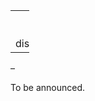 ---
 title: "Spotlight Video"
 site: distill::distill_website
 
-
--

To be announced.
<!-- [![Audi R8](http://img.youtube.com/vi/KOxbO0EI4MA/0.jpg)](https://www.youtube.com/watch?v=KOxbO0EI4MA "Audi R8") -->
